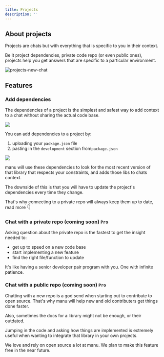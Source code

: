 ```yaml
---
title: Projects
description: ''
---
```


## About projects

Projects are chats but with everything that is specific to you in their context.

Be it project dependencies, private code repo (or even public ones), projects help you get answers that are specific to a particular environment.

![projects-new-chat](../images/projects-new-chat.png)

## Features

### Add dependencies

The dependencies of a project is the simplest and safest way to add context to a chat without sharing the actual code base.

![](../images/projects-create-new.png)

You can add dependencies to a project by:

1. uploading your `package.json` file
2. pasting in the `development` section from`package.json`

![](../images/projects-create-new-paste-it-in.png)

manu will use these dependencies to look for the most recent version of that library that respects your constraints, and adds those libs to chats context.

The downside of this is that you will have to update the project's dependencies every time they change.

That's why connecting to a private repo will always keep them up to date, read more 👇

### Chat with a private repo (coming soon) `Pro`

Asking question about the private repo is the fastest to get the insight needed to:

- get up to speed on a new code base
- start implementing a new feature
- find the right file/function to update

It's like having a senior developer pair program with you. One with infinite patience.

### Chat with a public repo (coming soon) `Pro`

Chatting with a new repo is a god send when starting out to contribute to open source. That's why manu will help new and old contributers get things done faster.

Also, sometimes the docs for a library might not be enough, or their outdated.

Jumping in the code and asking how things are implemented is extremely useful when wanting to integrate that library in your own projects.

<Note>We love and rely on open source a lot at manu. We plan to make this feature free in the near future.</Note>
